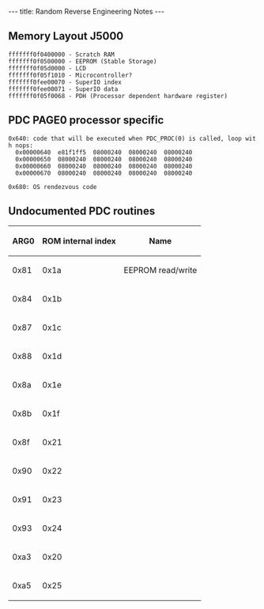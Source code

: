 ---
title: Random Reverse Engineering Notes
---

== Memory Layout J5000 ==

 fffffff0f0400000 - Scratch RAM
 fffffff0f0500000 - EEPROM (Stable Storage)
 fffffff0f05d0000 - LCD
 fffffff0f05f1010 - Microcontroller?
 fffffff0fee00070 - SuperIO index
 fffffff0fee00071 - SuperIO data
 fffffff0f05f0068 - PDH (Processor dependent hardware register)

== PDC PAGE0 processor specific ==

 0x640: code that will be executed when PDC_PROC(0) is called, loop with nops:
   0x00000640  e81f1ff5  08000240  08000240  08000240
   0x00000650  08000240  08000240  08000240  08000240
   0x00000660  08000240  08000240  08000240  08000240
   0x00000670  08000240  08000240  08000240  08000240

 0x680: OS rendezvous code

== Undocumented PDC routines ==

{| class="wikitable"
|-
! scope="col" | ARG0
! scope="col" | ROM internal index
! scope="col" | Name
|-
| 0x81
| 0x1a
| EEPROM read/write
|-
| 0x84
| 0x1b
|
|-
| 0x87
| 0x1c
|
|-
| 0x88
| 0x1d
|
|-
| 0x8a
| 0x1e
|
|-
| 0x8b
| 0x1f
|
|-
| 0x8f
| 0x21
|
|-
| 0x90
| 0x22
|
|-
| 0x91
| 0x23
|
|-
| 0x93
| 0x24
|
|-
| 0xa3
| 0x20
|
|
|-
| 0xa5
| 0x25
|
|}